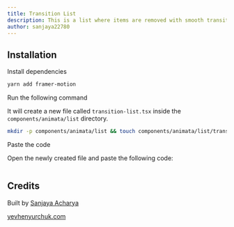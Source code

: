 ```yaml
---
title: Transition List
description: This is a list where items are removed with smooth transition.
author: sanjaya22780
---
```


<ComponentPreview name="list-transition-list--docs" />

## Installation

<Steps>
<Step>Install dependencies</Step>

```bash
yarn add framer-motion
```

<Step>Run the following command</Step>

It will create a new file called `transition-list.tsx` inside the `components/animata/list` directory.

```bash
mkdir -p components/animata/list && touch components/animata/list/transition-list.tsx
```

<Step>Paste the code</Step>

Open the newly created file and paste the following code:

```jsx file=<rootDir>/animata/list/transition-list.tsx

```

</Steps>

## Credits

Built by [Sanjaya Acharya](https://github.com/acharya-sanjaya)

[yevhenyurchuk.com](https://yevhenyurchuk.com/)
